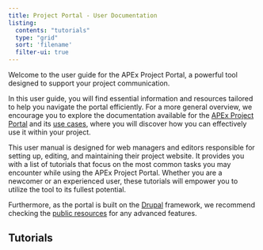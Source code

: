 ```yaml
---
title: Project Portal - User Documentation
listing:
  contents: "tutorials"
  type: "grid"
  sort: 'filename'
  filter-ui: true
---
```


Welcome to the user guide for the APEx Project Portal, a powerful tool designed to support your project communication.

In this user guide, you will find essential information and resources tailored to help you navigate the portal efficiently.
For a more general overview, we encourage you to explore the  documentation available for the
[APEx Project Portal](../../instantiation/project_portal.md) and its [use cases](../../instantiation/usecases.qmd), where
you will discover how you can effectively use it within your project.

This user manual is designed for web managers and editors responsible for setting up, editing, and maintaining their project
website. It provides you with a list of tutorials that focus on the most common tasks you may encounter while using the APEx
Project Portal. Whether you are a newcomer or an experienced user, these tutorials will empower you to utilize the tool to
its fullest potential.

Furthermore, as the portal is built on the [Drupal](https://new.drupal.org/home) framework, we recommend checking the
[public resources](https://new.drupal.org/docs/drupal-cms) for any advanced features.

## Tutorials

